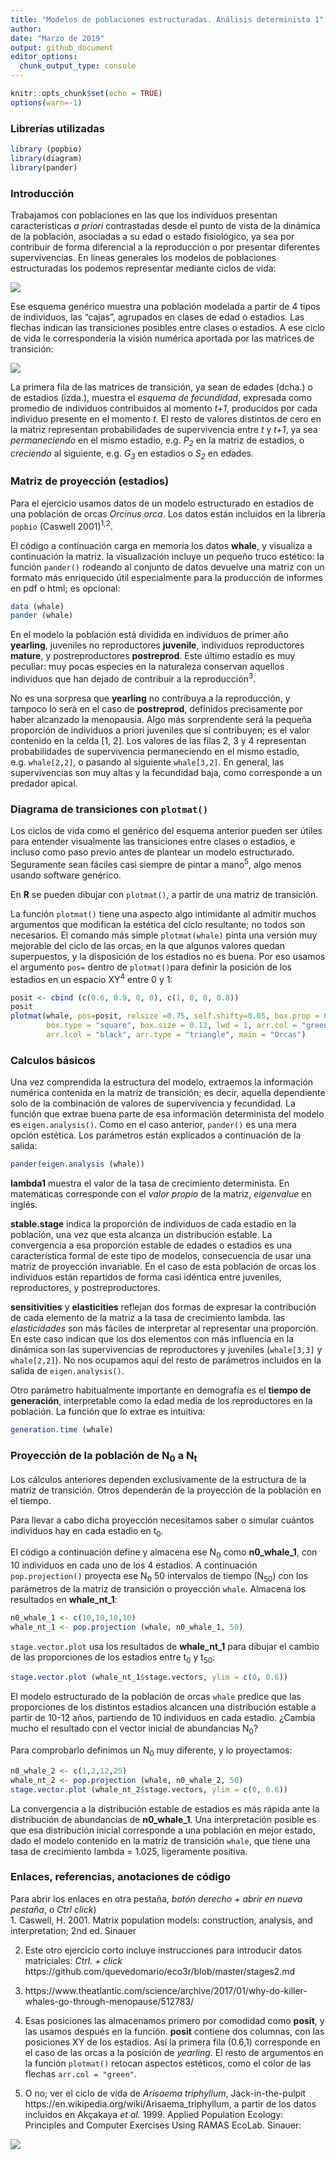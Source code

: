 ```yaml
---
title: "Modelos de poblaciones estructuradas. Análisis determinista 1"
author:
date: "Marzo de 2019"
output: github_document
editor_options: 
  chunk_output_type: console
---
```


```r
knitr::opts_chunk$set(echo = TRUE)
options(warn=-1)
```

### Librerías utilizadas
```r
library (popbio)
library(diagram)
library(pander)
```

### Introducción

Trabajamos con poblaciones en las que los individuos presentan características *a priori* contrastadas desde el punto de vista de la dinámica de la población, asociadas a su edad o estado fisiológico, ya sea por contribuir de forma diferencial a la reproducción o por presentar diferentes supervivencias. En líneas generales los modelos de poblaciones estructuradas los podemos representar mediante ciclos de vida:

![](stages_files/figure-markdown_github/life_cycle_stage.png)

Ese esquema genérico muestra una población modelada a partir de 4 tipos de individuos, las "cajas", agrupados en clases de edad o estadios. Las flechas indican las transiciones posibles entre clases o estadios. A ese ciclo de vida le correspondería la visión numérica aportada por las matrices de transición:

![](stages_files/figure-markdown_github/structured_matrices.png)

La primera fila de las matrices de transición, ya sean de edades (dcha.) o de estadios (izda.), muestra el *esquema de fecundidad*, expresada como promedio de individuos contribuidos al momento *t+1*, producidos por cada individuo presente en el momento *t*. El resto de valores distintos de cero en la matriz representan probabilidades de supervivencia entre *t* y *t+1*, ya sea *permaneciendo* en el mismo estadio, e.g. *P~2~* en la matriz de estadios, o *creciendo* al siguiente, e.g. *G~3~* en estadios o *S~2~* en edades.

### Matriz de proyección (estadios)
Para el ejercicio usamos datos de un modelo estructurado en estadios de una población de orcas *Orcinus orca*. Los datos están incluidos en la librería `popbio` (Caswell 2001)^1^^,^^2^.

El código a continuación carga en memoria los datos **whale**, y visualiza a continuación la matriz. la visualización incluye un pequeño truco estético: la función `pander()` rodeando al conjunto de datos devuelve una matriz con un formato más enriquecido útil especialmente para la producción de informes en pdf o html; es opcional:

```r
data (whale)
pander (whale)
```

En el modelo la población está dividida en individuos de primer año **yearling**, juveniles no reproductores **juvenile**, individuos reproductores **mature**, y postreproductores **postreprod**. Este último estadio es muy peculiar: muy pocas especies en la naturaleza conservan aquellos individuos que han dejado de contribuir a la reproducción^3^. 

No es una sorpresa que **yearling** no contribuya a la reproducción, y tampoco lo será en el caso de **postreprod**, definidos precisamente por haber alcanzado la menopausia. Algo más sorprendente será la pequeña proporción de individuos a priori juveniles que sí contribuyen; es el valor contenido en la celda [1, 2]. Los valores de las filas 2, 3 y 4 representan probabilidades de supervivencia permaneciendo en el mismo estadio, e.g. `whale[2,2]`, o pasando al siguiente `whale[3,2]`. En general, las supervivencias son muy altas y la fecundidad baja, como corresponde a un predador apical.

### Diagrama de transiciones con `plotmat()`

Los ciclos de vida como el genérico del esquema anterior pueden ser útiles para entender visualmente las transiciones entre clases o estadios, e incluso como paso previo antes de plantear un modelo estructurado. Seguramente sean fáciles casi siempre de pintar a mano^5^, algo menos usando software genérico.

En **R** se pueden dibujar con `plotmat()`, a partir de una matriz de transición. 

La función `plotmat()` tiene una aspecto algo intimidante al admitir muchos argumentos que modifican la estética del ciclo resultante; no todos son necesarios. El comando más simple `plotmat(whale)` pinta una versión muy mejorable del ciclo de las orcas, en la que algunos valores quedan superpuestos, y la disposición de los estadios no es buena. Por eso usamos el argumento `pos=` dentro de `plotmat()`para definir la posición de los estadios en un espacio XY^4^ entre 0 y 1:  

```r
posit <- cbind (c(0.6, 0.9, 0, 0), c(1, 0, 0, 0.8))
posit
plotmat(whale, pos=posit, relsize =0.75, self.shifty=0.05, box.prop = 0.2,
        box.type = "square", box.size = 0.12, lwd = 1, arr.col = "green",
        arr.lcol = "black", arr.type = "triangle", main = "Orcas")
```

### Calculos básicos
Una vez comprendida la estructura del modelo, extraemos la información numérica contenida en la matriz de transición; es decir, aquella dependiente solo de la combinación de valores de supervivencia y fecundidad. La función que extrae buena parte de esa información determinista del modelo es `eigen.analysis()`. Como en el caso anterior, `pander()` es una mera opción estética. Los parámetros están explicados a continuación de la salida:

```r
pander(eigen.analysis (whale))
```

**lambda1** muestra el valor de la tasa de crecimiento determinista. En matemáticas corresponde con el *valor propio* de la matriz, *eigenvalue* en inglés.

**stable.stage** indica la proporción de individuos de cada estadio en la población, una vez que esta alcanza un distribución estable. La convergencia a esa proporción estable de edades o estadios es una característica formal de este tipo de modelos, consecuencia de usar una matriz de proyección invariable. En el caso de esta población de orcas los individuos están repartidos de forma casi idéntica entre juveniles, reproductores, y postreproductores. 

**sensitivities** y **elasticities** reflejan dos formas de expresar la contribución de cada elemento de la matriz a la tasa de crecimiento lambda. las *elasticidades* son más fáciles de interpretar al representar una proporción. En este caso indican que los dos elementos con más influencia en la dinámica son las supervivencias de reproductores y juveniles (`whale[3,3]` y `whale[2,2]`). No nos ocupamos aquí del resto de parámetros incluidos en la salida de `eigen.analysis()`.

Otro parámetro habitualmente importante en demografía es el **tiempo de generación**, interpretable como la edad media de los reproductores en la población. La función que lo extrae es intuitiva:

```r
generation.time (whale)
```

### Proyección de la población de N~0~ a N~t~
Los cálculos anteriores dependen exclusivamente de la estructura de la matriz de transición. Otros dependerán de la proyección de la población en el tiempo. 

Para llevar a cabo dicha proyección necesitamos saber o simular cuántos individuos hay en cada estadio en t~0~. 

El código a continuación define y almacena ese N~0~ como **n0_whale_1**, con 10 individuos en cada uno de los 4 estadios. A continuación `pop.projection()` proyecta ese N~0~ 50 intervalos de tiempo (N~50~) con los parámetros de la matriz de transición o proyección `whale`. Almacena los resultados en **whale_nt_1**:
```r
n0_whale_1 <- c(10,10,10,10)
whale_nt_1 <- pop.projection (whale, n0_whale_1, 50)
```
`stage.vector.plot` usa los resultados de **whale_nt_1** para dibujar el cambio de las proporciones de los estadios entre t~0~ y t~50~: 
```r
stage.vector.plot (whale_nt_1$stage.vectors, ylim = c(0, 0.6))
```

El modelo estructurado de la población de orcas `whale` predice que las proporciones de los distintos estadios alcancen una distribución estable a partir de 10-12 años, partiendo de 10 individuos en cada estadio. ¿Cambia mucho el resultado con el vector inicial de abundancias N~0~?

Para comprobarlo definimos un N~0~ muy diferente, y lo proyectamos:
```r
n0_whale_2 <- c(1,2,12,25)
whale_nt_2 <- pop.projection (whale, n0_whale_2, 50)
stage.vector.plot (whale_nt_2$stage.vectors, ylim = c(0, 0.6))
```

La convergencia a la distribución estable de estadios es más rápida ante la distribución de abundancias de **n0_whale_1**. Una interpretación posible es que esa distribución inicial corresponde a una población en mejor estado, dado el modelo contenido en la matriz de transición  `whale`, que tiene una tasa de crecimiento lambda = 1.025, ligeramente positiva.

### Enlaces, referencias, anotaciones de código
Para abrir los enlaces en otra pestaña, *botón derecho + abrir en nueva pestaña*, o *Ctrl click*)  
1. Caswell, H. 2001. Matrix population models: construction, analysis, and interpretation; 2nd ed. Sinauer  

2. Este otro ejercicio corto incluye instrucciones para introducir datos matriciales: *Ctrl. + click*  https://github.com/quevedomario/eco3r/blob/master/stages2.md

3. https://www.theatlantic.com/science/archive/2017/01/why-do-killer-whales-go-through-menopause/512783/  

4. Esas posiciones las almacenamos primero por comodidad como **posit**, y las usamos después en la función. **posit** contiene dos columnas, con las posiciones XY de los estadios. Así la primera fila (0.6,1) corresponde en el caso de las orcas a la posición de *yearling*. El resto de argumentos en la función `plotmat()` retocan aspectos estéticos, como el color de las flechas `arr.col = "green"`.  

5. O no; ver el ciclo de vida de *Arisaema triphyllum*, Jack-in-the-pulpit https://en.wikipedia.org/wiki/Arisaema_triphyllum, a partir de los datos incluidos en Akçakaya *et al.* 1999. Applied Population Ecology: Principles and Computer Exercises Using RAMAS EcoLab. Sinauer:

![](stages_files/figure-markdown_github/structured_jack_in_the_pulpit_600.jpg)